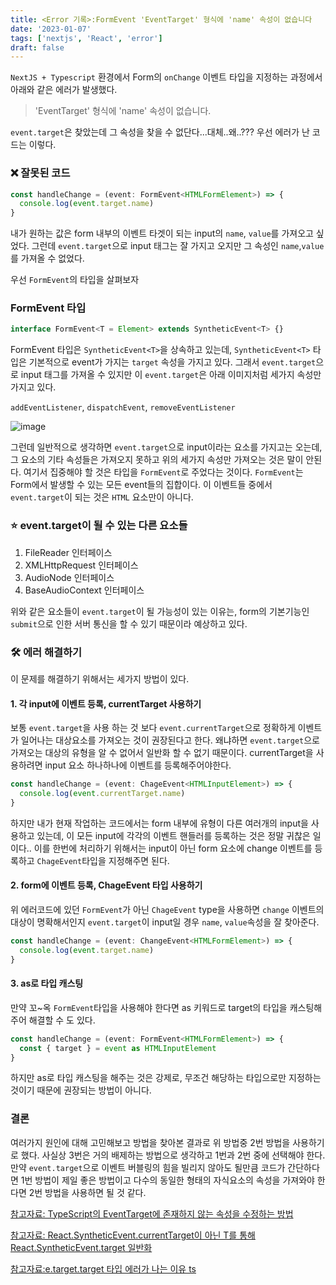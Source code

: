 ```yaml
---
title: <Error 기록>:FormEvent 'EventTarget' 형식에 'name' 속성이 없습니다
date: '2023-01-07'
tags: ['nextjs', 'React', 'error']
draft: false
---
```


`NextJS + Typescript` 환경에서 Form의 `onChange` 이벤트 타입을 지정하는 과정에서
아래와 같은 에러가 발생했다.

> 'EventTarget' 형식에 'name' 속성이 없습니다.

`event.target`은 찾았는데 그 속성을 찾을 수 없단다...대체..왜..??? 우선 에러가 난 코드는 이렇다.

### ❌ 잘못된 코드

```typescript
const handleChange = (event: FormEvent<HTMLFormElement>) => {
  console.log(event.target.name)
}
```

내가 원하는 값은 form 내부의 이벤트 타겟이 되는 input의 `name`, `value`를 가져오고 싶었다.
그런데 `event.target`으로 input 태그는 잘 가지고 오지만 그 속성인 `name`,`value`를 가져올 수 없었다.

우선 `FormEvent`의 타입을 살펴보자

### FormEvent 타입

```typescript
interface FormEvent<T = Element> extends SyntheticEvent<T> {}
```

FormEvent 타입은 `SyntheticEvent<T>`을 상속하고 있는데, `SyntheticEvent<T>` 타입은 기본적으로
event가 가지는 `target` 속성을 가지고 있다. 그래서 `event.target`으로 input 태그를 가져올 수 있지만
이 `event.target`은 아래 이미지처럼 세가지 속성만 가지고 있다.

`addEventListener`, `dispatchEvent`, `removeEventListener`

![image](https://user-images.githubusercontent.com/72537762/211145055-9fed691a-7d77-42b1-a9ae-54f9a4b2a6fe.png)

그런데 일반적으로 생각하면 `event.target`으로 input이라는 요소를 가지고는 오는데,
그 요소의 기타 속성들은 가져오지 못하고 위의 세가지 속성만 가져오는 것은 말이 안된다.
여기서 집중해야 할 것은 타입을 `FormEvent`로 주었다는 것이다. `FormEvent`는 Form에서 발생할 수 있는 모든 event들의 집합이다.
이 이벤트들 중에서 `event.target`이 되는 것은 `HTML` 요소만이 아니다.

### ⭐️ event.target이 될 수 있는 다른 요소들

1. FileReader 인터페이스
2. XMLHttpRequest 인터페이스
3. AudioNode 인터페이스
4. BaseAudioContext 인터페이스

위와 같은 요소들이 `event.target`이 될 가능성이 있는 이유는, form의 기본기능인 `submit`으로 인한 서버 통신을 할 수 있기 때문이라 예상하고 있다.

### 🛠 에러 해결하기

이 문제를 해결하기 위해서는 세가지 방법이 있다.

#### 1. 각 input에 이벤트 등록, currentTarget 사용하기

보통 `event.target`을 사용 하는 것 보다 `event.currentTarget`으로 정확하게 이벤트가 일어나는 대상요소를
가져오는 것이 권장된다고 한다. 왜냐하면 `event.target`으로 가져오는 대상의 유형을 알 수 없어서 일반화 할 수 없기 때문이다.
currentTarget을 사용하려면 input 요소 하나하나에 이벤트를 등록해주어야한다.

```typescript
const handleChange = (event: ChageEvent<HTMLInputElement>) => {
  console.log(event.currentTarget.name)
}
```

하지만 내가 현재 작업하는 코드에서는 form 내부에 유형이 다른 여러개의 input을 사용하고 있는데,
이 모든 input에 각각의 이벤트 핸들러를 등록하는 것은 정말 귀찮은 일이다..
이를 한번에 처리하기 위해서는 input이 아닌 form 요소에 change 이벤트를 등록하고 `ChageEvent`타입을 지정해주면 된다.

#### 2. form에 이벤트 등록, ChageEvent 타입 사용하기

위 에러코드에 있던 `FormEvent`가 아닌 `ChageEvent` type을 사용하면 `change` 이벤트의 대상이 명확해서인지
`event.target`이 input일 경우 `name`, `value`속성을 잘 찾아준다.

```typescript
const handleChange = (event: ChangeEvent<HTMLFormElement>) => {
  console.log(event.target.name)
}
```

#### 3. as로 타입 캐스팅

만약 꼬~옥 `FormEvent`타입을 사용해야 한다면 as 키워드로 target의 타입을 캐스팅해주어 해결할 수 도 있다.

```typescript
const handleChange = (event: FormEvent<HTMLFormElement>) => {
  const { target } = event as HTMLInputElement
}
```

하지만 as로 타입 캐스팅을 해주는 것은 강제로, 무조건 해당하는 타입으로만 지정하는 것이기 때문에
권장되는 방법이 아니다.

### 결론

여러가지 원인에 대해 고민해보고 방법을 찾아본 결과로 위 방법중 2번 방법을 사용하기로 했다.
사실상 3번은 거의 배제하는 방법으로 생각하고 1번과 2번 중에 선택해야 한다.
만약 `event.target`으로 이벤트 버블링의 힘을 빌리지 않아도 될만큼 코드가 간단하다면 1번 방법이 제일 좋은 방법이고
다수의 동일한 형태의 자식요소의 속성을 가져와야 한다면 2번 방법을 사용하면 될 것 같다.

[참고자료: TypeScript의 EventTarget에 존재하지 않는 속성을 수정하는 방법](https://freshman.tech/snippets/typescript/fix-value-not-exist-eventtarget/)

[참고자료: React.SyntheticEvent.currentTarget이 아닌 T를 통해 React.SyntheticEvent.target 일반화](https://github.com/DefinitelyTyped/DefinitelyTyped/issues/11508#issuecomment-256045682)

[참고자료:e.target.target 타입 에러가 나는 이유 ts
](https://nuhends.tistory.com/115)
